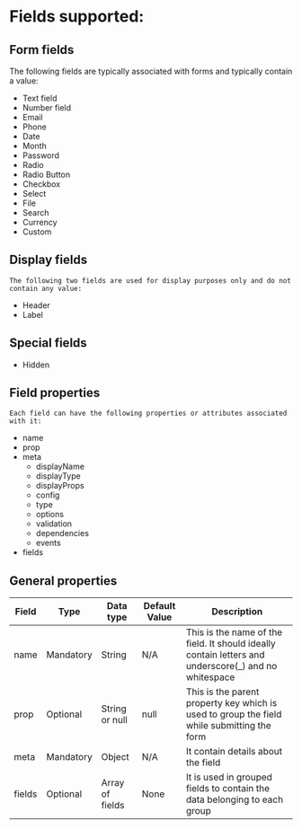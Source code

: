 # Fields supported:

## Form fields

The following fields are typically associated with forms and typically contain a value:

-   Text field
-   Number field
-   Email
-   Phone
-   Date
-   Month
-   Password
-   Radio
-   Radio Button
-   Checkbox
-   Select
-   File
-   Search
-   Currency
-   Custom

## Display fields

    The following two fields are used for display purposes only and do not contain any value:

-   Header
-   Label

## Special fields

-   Hidden

## Field properties

    Each field can have the following properties or attributes associated with it:

-   name
-   prop
-   meta
    -   displayName
    -   displayType
    -   displayProps
    -   config
    -   type
    -   options
    -   validation
    -   dependencies
    -   events
-   fields

## General properties

| Field  | Type      | Data type       | Default Value | Description                                                                                           |
| ------ | --------- | --------------- | ------------- | ----------------------------------------------------------------------------------------------------- |
| name   | Mandatory | String          | N/A           | This is the name of the field. It should ideally contain letters and underscore(\_) and no whitespace |
| prop   | Optional  | String or null  | null          | This is the parent property key which is used to group the field while submitting the form            |
| meta   | Mandatory | Object          | N/A           | It contain details about the field                                                                    |
| fields | Optional  | Array of fields | None          | It is used in grouped fields to contain the data belonging to each group                              |
